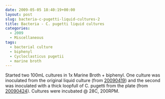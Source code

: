 ```yaml
---
date: 2009-05-05 18:40:19+00:00
layout: post
slug: bacteria-c-pugetti-liquid-cultures-2
title: Bacteria - C. pugetti liquid cultures
categories:
  - 2009
  - Miscellaneous
tags:
  - bacterial culture
  - biphenyl
  - Cycloclasticus pugetii
  - marine broth
---
```


Started two 100mL cultures in 1x Marine Broth + biphenyl. One culture was inoculated from the original liquid culture (from [20090419](/Sam%27s+Working+Notebook+Jan-May+2009#sjw20090419)) and the second was inoculated with a thick loopfull of C. pugetti from the plate (from [20090424](/Sam%27s+Working+Notebook+Jan-May+2009#sjw20090424)). Cultures were incubated @ 28C, 200RPM.
